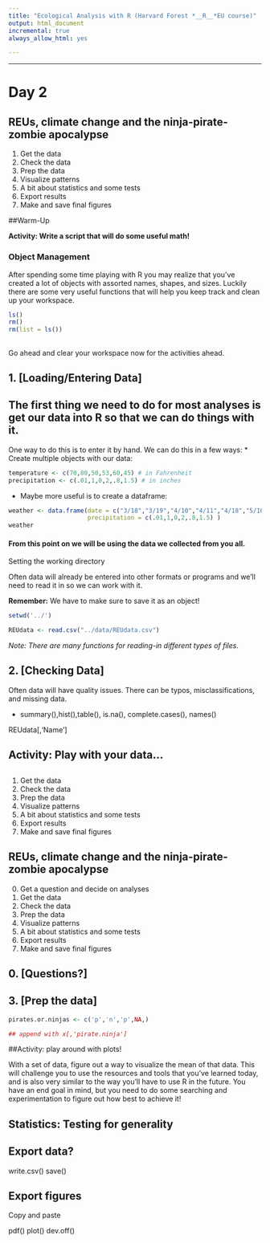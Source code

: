 ```yaml
---
title: "Ecological Analysis with R (Harvard Forest *__R__*EU course)"
output: html_document
incremental: true
always_allow_html: yes

---
```

<!-- *** -->

<!-- Lau: add tiny url -->

<!-- Data =  -->

<!-- # Day 1 -->

<!-- - [Getting setup]  -->
<!-- - [Coding basics]  -->
<!-- - [R as a second language]  -->
<!-- - [R Community = Packages + help?] -->
<!-- - [Plotting]  -->

<!-- #  -->

<!-- ## [Getting setup]  -->
<!-- - Install the newest version of __RStudio__ from [here](https://www.rstudio.com/products/rstudio/#Desktop) -->
<!--  - You do not need RStudio to run R. We do suggest it however for the -->
<!--       improvements it offers over the default R GUI (a more seamless -->
<!--       integration of scripts, console and graphs) along with some -->
<!--       other additional features. -->
<!--  - While RStudio offers some point-and-click GUI alternatives, we will -->
<!--    not be using or teaching them in this class. -->

<!-- ## Set up your project space -->

<!-- - Create a directory on your Desktop called Rwksp -->
<!-- - Create the following folders: -->
<!--  - data (This is self explanatory) -->
<!--  - src (This is where your code lives) -->
<!--  - docs (This is where other files that aren't code or data should live) -->
<!-- - I also suggest creating a README file for you to put some general -->
<!--   notes about the workshop -->

<!-- ## Say hello to the Console... -->

<!-- The Console is a command line where you can enter text, as if you are "talking" -->
<!-- to the computer. -->

<!-- ```{r} -->


<!-- ``` -->

<!-- ## Activity: Try out some math -->

<!-- ```{r} -->


<!-- ``` -->


<!-- ```{r} -->
<!-- 2+2 -->
<!-- 2-2 -->
<!-- 2*2 -->
<!-- 2/2 -->
<!-- 2%*%2 -->
<!-- ``` -->

<!-- ## Operators, Objects and Functions -->

<!-- Operators are characters that do things like math, logical operations, -->
<!-- equalities, etc. -->

<!-- Objects (aka. variables) are names that can "store" information, like -->
<!-- data.  -->

<!-- Functions are special types of objects that can do things, they all -->
<!-- have the form of <tt>**name**</tt>(*arguments*). For example: -->

<!-- ```{r, eval=FALSE} -->
<!-- help('help') -->
<!-- ``` -->

<!-- ##Data types and Object classes -->

<!-- There are multiple data types, but for now we just want you to be -->
<!-- aware that are different types:  characters vs. numbers vs. logical -->

<!-- If you do not use "" (or ''), R will read whatever word/combination of -->
<!-- characters you type as an object. Therefore R will read ``` ABCD ``` -->
<!-- as an attempt to call an object that doesn't exist, but ``` "ABCD" ``` as a character string.   -->

<!-- ## Activity: What can we do with objects? -->

<!-- ##  -->

<!-- ```{r, results = T} -->
<!-- x <- 4 -->
<!-- y <- 6 -->
<!-- x + y -->
<!-- z <- "Hello Harvard Forest" -->
<!-- print(z) -->
<!-- ``` -->

<!-- ##  -->

<!-- We will go more in on object classes later in the workshop, but for -->
<!-- now there is one important class you need to know and that is vectors. -->
<!-- Vectors are objects that have multiple numbers (or strings, or -->
<!-- logicals, etc) contained within.  To create a vector do the following: -->
<!-- ``` objectname <- c(1,2,3,4,5)``` . ```c()``` is a function that -->
<!-- stands for concatenate. -->


<!-- ## Activity: What if we want to store more than one value at a time? -->

<!-- ##  -->

<!-- ```{r, results = T} -->
<!-- v <- c(1,2,3,4,10)  -->
<!-- sum(v) -->

<!-- v2 <- c(10,15,20,30,40) -->
<!-- v + v2 -->

<!-- ``` -->

<!-- ##  -->
<!-- ## [R as a second language]  -->

<!-- - Learning R (or any computer language) is similar to learning a foreign language. -->
<!-- - You have to learn more than just the words: you have to learn the -->
<!--   grammar, punctuation and syntax of the language. -->
<!-- - Just like in a foreign language, R has many commands that are -->
<!--  cognates of English words.  This is helpful when learning, as you -->
<!--  often can figure out what a function does from its name alone. -->
<!-- - Though be wary, just like in human languages there are -->
<!--  sometimes false cognates. -->

<!-- ## Can you guess what the following functions do? -->

<!-- ```{r, eval = FALSE}  -->
<!-- mean(x)  -->
<!-- max(x)  -->
<!-- plot(x)  -->
<!-- Map(x)  -->
<!-- ``` -->

<!-- ## About arguments... -->

<!-- - Most functions have default settings for most arguments -->
<!-- - You don't always have to state the argument name, R infers from the -->
<!--   ordering of the arguments -->
<!-- - Like Las Vegas, what happens in a function, stays inside a function -->
<!--   (most of the time...), so you don't have to worry about argument -->
<!--   names that are inside of functions over-writing your objects outside -->
<!--   of the function -->
<!-- - Use <tt>tab</tt> to try and complete the names of functions and -->
<!--   arguments -->

<!-- ## Activity: Pick a function and explore the arguments! -->

<!-- ##  -->

<!-- 1. <tt>help()</tt> or <tt>?</tt> -->
<!-- 2. Use tab completion -->

<!-- ## Scripting -->

<!-- A script is a file that you can store your code for later use! -->

<!-- So, open up a new script file and save it to your Rwksp/src directory. -->

<!-- Commenting can be done using <tt>#</tt> because R will ignore the -->
<!-- entire line to the right of it.  -->


<!-- ## Style and Annotation -->

<!-- Be sure to use style (i.e. formatting of your code) and annotation -->
<!-- that will make your code usable later by others and yourself!  -->

<!-- > 1. R script names should always end in .R -->
<!-- > 2. Try and keep names simple, i.e. 3-5 characters, lowercase -->
<!-- > 3. Put spaces around operators and after commas and before left parentheses except after function names -->
<!-- > 4. Use <tt> <- </tt> for assignment, rather than <tt>=</tt> -->
<!-- > 5. For more info on appropriate formatting, see http://stat405.had.co.nz/r-style.html -->



***
# Day 2

## REUs, climate change and the ninja-pirate-zombie apocalypse

1. Get the data 
2. Check the data
3. Prep the data
4. Visualize patterns
5. A bit about statistics and some tests
6. Export results
7. Make and save final figures

 
##Warm-Up 

__Activity: Write a script that will do some useful math!__
                                                                               
### Object Management
After spending some time playing with R you may realize that you've created 
a lot of objects with assorted names, shapes, and sizes. Luckily there are some
very useful functions that will help you keep track and clean up your workspace.
                                                                               
```r
ls()
rm()
rm(list = ls())
```

## 

Go ahead and clear your workspace now for the activities ahead.

## 1.  [Loading/Entering Data]

## The first thing we need to do for most analyses is get our data into R so that we can do things with it.

One way to do this is to enter it by hand.  We can do this in a few ways:
* Create multiple objects with our data:
```r
temperature <- c(70,80,50,53,60,45) # in Fahrenheit
precipitation <- c(.01,1,0,2,.8,1.5) # in inches
```

* Maybe more useful is to create a dataframe:

```r
weather <- data.frame(date = c("3/18","3/19","4/10","4/11","4/18","5/10"),temperature = c(70,80,50,53,60,45), 
                      precipitation = c(.01,1,0,2,.8,1.5) )
weather
```
                                                                               
#### __From this point on we will be using the data we collected from you all.__

<!-- Lau: double check flow -->

Setting the working directory

Often data will already be entered into other formats or programs and
we'll need to read it in so we can work with it.



__Remember:__ We have to make sure to save it as an object!
```r
setwd('../')

```

```r
REUdata <- read.csv("../data/REUdata.csv")

```

_Note: There are many functions for reading-in different types of files._


## 2.  [Checking Data]

<!-- Luca: finish up -->
<!-- - Talk about exploring data and why to double check -->
<!-- - Cover column selection  -->

Often data will have quality issues. There can be typos,
misclassifications, and missing data.

* summary(),hist(),table(), is.na(), complete.cases(), names()

REUdata[,'Name']


## Activity: Play with your data...




## 

1. Get the data 
2. Check the data
3. Prep the data
4. Visualize patterns
5. A bit about statistics and some tests
6. Export results
7. Make and save final figures


## REUs, climate change and the ninja-pirate-zombie apocalypse

0. Get a question and decide on analyses
1. Get the data 
2. Check the data
3. Prep the data
4. Visualize patterns
5. A bit about statistics and some tests
6. Export results
7. Make and save final figures

## 0. [Questions?]

<!-- Matt will cover this -->


## 3. [Prep the data]

<!-- Luca: finish example writing vector -->

```r

pirates.or.ninjas <- c('p','n','p',NA,)

## append with x[,'pirate.ninja']

```

##Activity: play around with plots!

<!-- Luca: change the text to match working with the cleaned pirates.ninjas -->
<!-- and give them a group of functions to use -->

With a set of data, figure out a way to visualize the mean of that
data. This will challenge you to use the resources and tools that
you've learned today, and is also very similar to the way you'll have
to use R in the future. You have an end goal in mind, but you need to
do some searching and experimentation to figure out how best to
achieve it!


## Statistics: Testing for generality

<!-- Matt: add PDQ stats intro and search with google -->



## Export data? 

<!-- Luca: flesh out section -->

write.csv()
save()

## Export figures

<!-- Luca: flesh out section -->

Copy and paste

pdf()
plot()
dev.off()


<!-- # Day 3  -->

<!-- - [Stats and science]  -->
<!-- - [Results: organization and reporting] -->
<!-- - [Life-long lea**R**ning] -->

<!-- ### [R Community = Packages + help?] -->

<!-- - As we mentioned before one of the great things about R is the -->
<!--   community that comes with it. This is helpful in many ways, a few of -->
<!--   which we'll discuss a bit more in depth: -->

<!-- ## [Data manipulation] -->

<!-- * Vectors - indexing -->
<!-- * Matrices - rows and column -->
<!-- * Data Frames - mixing data types -->
<!-- * Lists - applys -->

<!-- ![list example](img/CO2_qPVWsAAErbv.png) -->


<!-- ## -->

<!-- Perhaps the most important resource out there to a new R user are -->
<!-- packages.  While base R comes with many handy functions you will -->
<!-- quickly reach a point where you want to do something that the basic -->
<!-- functions don't cover. -->

<!-- Packages to the rescue! Many people have already poured hours into -->
<!-- creating new functions that do many, many different things.  They -->
<!-- bundle to these functions into 'packages' that are then made freely -->
<!-- available. -->

<!-- ## -->

<!-- First we need to know the package name so we can install it: -->

<!-- ```{r, eval = FALSE} -->
<!-- install.packages("raster") -->
<!-- ``` -->

<!-- ## -->

<!-- You only have to install a package once on your computer. Once it is -->
<!-- installed we can then load it into any script in the future: -->

<!-- ```{r, eval = FALSE} -->
<!-- library("raster") -->
<!-- ``` -->


<!-- ## -->

<!-- Once loaded, we can now use any of the functions from that package: -->

<!-- ```{r, eval = FALSE, warning= FALSE} -->
<!-- library("raster") -->
<!-- r <- raster(matrix(1:25,5,5)) -->
<!-- plot(r) -->
<!-- ``` -->

<!-- ## -->

<!-- This can save you from having to reinvent the wheel each time you need -->
<!-- to do something new! -->

<!-- - Help literature: it can be daunting trying to remember what every -->
<!--   function does and what input is needed to run that function?  Your -->
<!--   new best friend is this simple command: `?function.name` .  Putting -->
<!--   a `?` in front of any function and running that line will bring up -->
<!--   the documentation for that function that should tell you everything -->
<!--   you need to know to use it. -->
<!-- - Stack Overflow and various other online resources: There is already -->
<!--   an abundance of information and tips about R -->
<!--   online. [Stack Overflow](http://stackoverflow.com/) especially often -->
<!--   has questions and answers that may help you figure out whats going -->
<!--   on with your code.  As R continues to grow in popularity, there are -->
<!--   more and more specialized sites devoted to various disciplines that -->
<!--   use R. -->
<!-- ## -->



<!-- ## [Stats and science]  -->

<!-- ## [Results: organization and reporting] -->

<!-- ## [Life-long lea**R**ning] -->


<!-- #  -->

<!-- - TBD: Optional Hacker Session 1 and 2 (e.g. GIS and mapping, iterative -->
<!--   functions, accessing the Harvard Forest Archives, linear algebra, -->
<!--   making Shiny or Leaflet apps) -->



<!-- # [Why R?]  -->

<!-- <div class="notes"> -->

<!-- - Introduce yourselves (role at HF, experience with programming and -->
<!-- analyses, fun fact) -->

<!-- </div> -->


<!-- ##  -->

<!-- R is obviously not the only option when it comes to programming -->
<!--      languages. Ditto for statistical tools. In fact, everything you -->
<!--      can do in R you can probably do in any number of other -->
<!--      programs/languages/webapps/etc.  -->

<!-- So why do we teach R? -->

<!-- ##  -->

<!-- R is immediately useful. Once you know even a little bit it can save -->
<!-- you time over programs like Excel and Google sheets.  With only 2 -->
<!-- lines of code we can create a dataset AND plot it.  With three we can -->
<!-- add custom text. -->

<!-- ##  -->

<!-- ```{r, eval=TRUE} -->

<!-- fake_data <- rnorm(45,mean = 240, sd = 12) -->
<!-- hist(fake_data, col = "lightblue") -->
<!-- text(x = 242, y = 4, "How long would this take in Excel?" , font = 2,cex = 1.2,  col = "red") -->

<!-- ``` -->

<!-- ##  -->

<!-- > - R is growing in popularity - not just for statistics, it is being -->
<!--   adopted for a variety of uses. -->
<!--  > - This means that learning even just the basics can help you in many -->
<!--       paths, not just if you end up teaching REUs at Harvard Forest ;) -->
<!--  > - Pragmatically: Knowing R is an extremely marketable skill in -->
<!--       research, finance, etc. -->
<!--  > - This also means there's a growing community out there to help you - -->
<!--       more on this in a bit. -->

<!-- ##  -->
<!-- > - R is open-source and free. -->
<!--  > - This aligns with our philosophy of open access, documented science. -->
<!--  > - Pragmatically: You and your collaborators will always have access -->
<!--  to it regardless of funds and institutional affiliation. -->

<!-- ## Leaflet -->

<!-- ```{r, echo = TRUE, eval = FALSE} -->
<!-- library("leaflet") -->
<!-- content <- paste(sep = "<br/>", -->
<!--                  "<b><a href='http://harvardforest.fas.harvard.edu'>Harvard Forest</a></b>", -->
<!--                   "REU R Introduction" -->
<!-- ) -->
<!-- m <- leaflet() %>% -->
<!--   addTiles() %>% -->
<!--   addPopups(lat = 42.5315, lng = -72.1899,  content)  -->
<!-- m  -->
<!-- ``` -->

<!-- ##  -->

<!-- ```{r, echo = FALSE} -->
<!-- library("leaflet") -->
<!-- content <- paste(sep = "<br/>", -->
<!--                  "<b><a href='http://harvardforest.fas.harvard.edu'>Harvard Forest</a></b>", -->
<!--                   "REU R Introduction" -->
<!-- ) -->
<!-- m <- leaflet() %>% -->
<!--   addTiles() %>% -->
<!--   addPopups(lat = 42.5315, lng = -72.1899,  content)  -->
<!-- m  -->
<!-- ``` -->

<!-- ## Shiny -->

<!-- - https://ecoapps.shinyapps.io/lvpredatorprey/ -->
<!-- - http://shiny.rstudio.com/gallery/ -->

<!-- ##  -->

<!-- <div class="notes"> -->

<!-- - Bring laptops, preferably with RStudio already installed -->
<!-- - Pen/paper for notes -->
<!-- - We'll make notes available that morning -->
<!-- - Thursday-Thursday-Friday -->
<!-- - Mentors are discouraged from attending, we'll keep them up to date -->
<!-- - Any questions? -->
<!-- - Questionnaire -->

<!-- </div> -->
